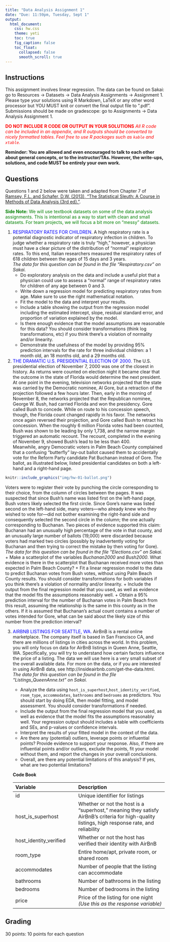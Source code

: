 ```yaml
---
title: "Data Analysis Assignment 1"
date: "Due: 11:59pm, Tuesday, Sept 1"
output: 
  html_document: 
    css: hw.css
    theme: yeti
    toc: true
    fig_caption: false
    toc_float:
      collapsed: false
      smooth_scroll: true
---
```


## Instructions

This assignment involves linear regression. The data can be found on Sakai: go to Resources $\rightarrow$ Datasets $\rightarrow$ Data Analysis Assignments $\rightarrow$ Assignment 1. Please type your solutions using R Markdown, LaTeX or any other word processor but YOU MUST knit or convert the final output file to ".pdf". Submissions should be made on gradescope: go to Assignments $\rightarrow$ Data Analysis Assignment 1.

<font color="red">**DO NOT INCLUDE R CODE OR OUTPUT IN YOUR SOLUTIONS** *All R code can be included in an appendix, and R outputs should be converted to nicely formatted tables. Feel free to use R packages such as `kable` and `xtable`.*</font>

**Reminder: You are allowed and even encouraged to talk to each other about general concepts, or to the instructor/TAs. However, the write-ups, solutions, and code MUST be entirely your own work.**

## Questions

Questions 1 and 2 below were taken and adapted from Chapter 7 of [Ramsey, F.L. and Schafer, D.W. (2013), "The Statistical Sleuth: A Course in Methods of Data Analysis (3rd ed)."](https://www.amazon.com/Statistical-Sleuth-Course-Methods-Analysis/dp/1133490670). 

<font color="green">**Side Note:** We will use textbook datasets on some of the data analysis assignments. This is intentional as a way to start with clean and small datasets. For team projects, we will focus a bit more on "messy" datasets.</font>


1. <font color="blue">RESPIRATORY RATES FOR CHILDREN</font>.
A high respiratory rate is a potential diagnostic indicator of respiratory infection in children. To judge whether a respiratory rate is truly "high," however, a physician must have a clear picture of the distribution of "normal" respiratory rates. To this end, Italian researchers measured the respiratory rates of 618 children between the ages of 15 days and 3 years.  
    *The data for this question can be found in the file "Respiratory.csv" on Sakai.*  
      + Do exploratory analysis on the data and include a useful plot that a physician could use to assess a "normal" range of respiratory rates for children of any age between 0 and 3.
      + Write down a regression model for predicting respiratory rates from age. Make sure to use the right mathematical notation.
      + Fit the model to the data and interpret your results.
      + Include a table showing the output from the regression model including the estimated intercept, slope, residual standard error, and proportion of variation explained by the model.
      + Is there enough evidence that the model assumptions are reasonable for this data? You should consider transformations (think log transformations, etc) if you think there's a violation of normality and/or linearity.
      + Demonstrate the usefulness of the model by providing 95% prediction intervals for the rate for three individual children: a 1 month old, an 18 months old, and a 29 months old.


2. <font color="blue">THE DRAMATIC U.S. PRESIDENTIAL ELECTION OF 2000.</font>
The U.S. presidential election of November 7, 2000 was one of the closest in history. As returns were counted on election night it became clear that the outcome in the state of Florida would determine the next president. At one point in the evening, television networks projected that the state was carried by the Democratic nominee, Al Gore, but a retraction of the projection followed a few hours later. Then, early in the morning of November 8, the networks projected that the Republican nominee, George W. Bush, had carried Florida and won the presidency. Gore called Bush to concede. While on route to his concession speech, though, the Florida count changed rapidly in his favor. The networks once again reversed their projection, and Gore called Bush to retract his concession. When the roughly 6 million Florida votes had been counted, Bush was shown to be leading by only 1,738, and the narrow margin triggered an automatic recount. The recount, completed in the evening of November 9, showed Bush's lead to be less than 400.  
    Meanwhile, angry Democratic voters in Palm Beach County complained that a confusing "butterfly" lay-out ballot caused them to accidentally vote for the Reform Party candidate Pat Buchanan instead of Gore. The ballot, as illustrated below, listed presidential candidates on both a left-hand and a right-hand page.
<div style= "float:left;position: relative; margin-left: 0px">
```r
knitr::include_graphics("img/hw-01-ballot.png")
```
</div>
Voters were to register their vote by punching the circle corresponding to their choice, from the column of circles between the pages. It was suspected that since Bush's name was listed first on the left-hand page, Bush voters likely selected the first circle. Since Gore's name was listed second on the left-hand side, many voters---who already knew who they wished to vote for---did not bother examining the right-hand side and consequently selected the second circle in the column; the one actually corresponding to Buchanan. Two pieces of evidence supported this claim: Buchanan had an unusually high percentage of the vote in that county, and an unusually large number of ballots (19,000) were discarded because voters had marked two circles (possibly by inadvertently voting for Buchanan and then trying to correct the mistake by then voting for Gore).  
    *The data for this question can be found in the file "Elections.csv" on Sakai.*
      + Make a scatterplot of the variables *Buchanan2000* and *Bush2000*. What evidence is there in the scatterplot that Buchanan received more votes than expected in Palm Beach County? 
      + Fit a linear regression model to the data to predict Buchanan votes from Bush votes, without using Palm Beach County results. You should consider transformations for both variables if you think there's a violation of normality and/or linearity.
      + Include the output from the final regression model that you used, as well as evidence that the model fits the assumptions reasonably well.
      + Obtain a 95% prediction interval for the number of Buchanan votes in Palm Beach from this result, assuming the relationship is the same in this county as in the others. If it is assumed that Buchanan's actual count contains a number of votes intended for Gore, what can be said about the likely size of this number from the prediction interval?


3. <font color="blue">AIRBNB LISTINGS FOR SEATTLE, WA.</font>
AirBnB is a rental online marketplace. The company itself is based in San Francisco CA, and there are millions of listings in cities across the world. In this problem, you will only focus on data for AirBnB listings in Queen Anne, Seattle, WA. Specifically, you will try to understand how certain factors influence the price of a listing. The data we will use here is a very small subset of the overall available data. For more on the data, or if you are interested in using AirBnB data, see http://insideairbnb.com/get-the-data.html.    
    *The data for this question can be found in the file "Listings_QueenAnne.txt" on Sakai.*
      + Analyze the data using `host_is_superhost`,`host_identity_verified`, `room_type`, `accommodates`, `bathrooms` and `bedrooms` as predictors. You should start by doing EDA, then model fitting, and model assessment. You should consider transformations if needed.
      + Include the output from the final regression model that you used, as well as evidence that the model fits the assumptions reasonably well. Your regression output should includes a table with coefficients and SEs, and p-values or confidence intervals.
      + Interpret the results of your fitted model in the context of the data.
      + Are there any (potential) outliers, leverage points or influential points? Provide evidence to support your response. Also, if there are influential points and/or outliers, exclude the points, fit your model without them, and report the changes in your overall conclusions.
      + Overall, are there any potential limitations of this analysis? If yes, what are two potential limitations?
    
    **Code Book**
    
    Variable       |        Description
    :------------- | :-------------------
    id | Unique identifier for listings
    host_is_superhost | Whether or not the host is a “superhost,” meaning they satisfy AirBnB’s criteria for high-quality listings, high response rate, and reliability
    host_identity_verified | Whether or not the host has verified their identity with AirBnB
    room_type | Entire home/apt, private room, or shared room
    accommodates | Number of people that the listing can accommodate
    bathrooms | Number of bathrooms in the listing
    bedrooms | Number of bedrooms in the listing
    price | Price of the listing for one night <br /> *(Use this as the response variable)*



## Grading

30 points: 10 points for each question
  
  